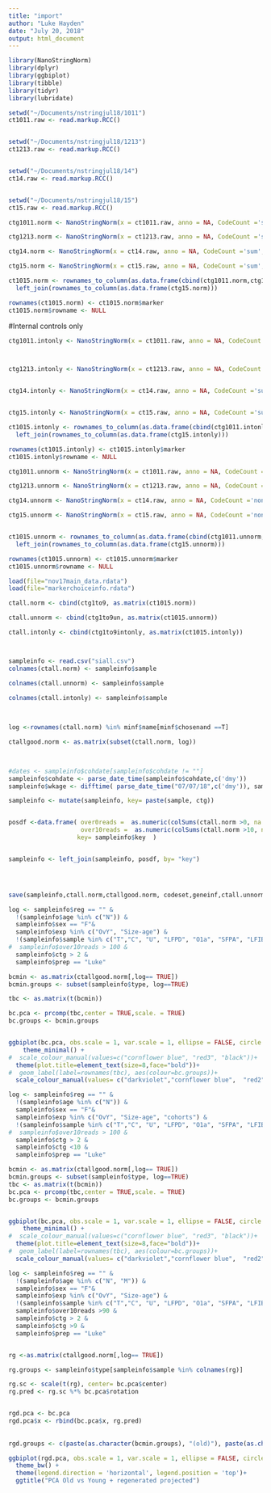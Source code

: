 ```yaml
---
title: "import"
author: "Luke Hayden"
date: "July 20, 2018"
output: html_document
---
```




```r
library(NanoStringNorm)
library(dplyr)
library(ggbiplot)
library(tibble)
library(tidyr)
library(lubridate)
````




```r

setwd("~/Documents/nstringjul18/1011")
ct1011.raw <- read.markup.RCC()


setwd("~/Documents/nstringjul18/1213")
ct1213.raw <- read.markup.RCC()


setwd("~/Documents/nstringjul18/14")
ct14.raw <- read.markup.RCC()


setwd("~/Documents/nstringjul18/15")
ct15.raw <- read.markup.RCC()


````



```r

ctg1011.norm <- NanoStringNorm(x = ct1011.raw, anno = NA, CodeCount ='sum', Background ="mean", SampleContent ='housekeeping.sum', round.values = FALSE, take.log = FALSE,return.matrix.of.endogenous.probes = TRUE);

ctg1213.norm <- NanoStringNorm(x = ct1213.raw, anno = NA, CodeCount ='sum', Background ="mean", SampleContent ='housekeeping.sum', round.values = FALSE, take.log = FALSE,return.matrix.of.endogenous.probes = TRUE);

ctg14.norm <- NanoStringNorm(x = ct14.raw, anno = NA, CodeCount ='sum', Background ="mean", SampleContent ='housekeeping.sum', round.values = FALSE, take.log = FALSE,return.matrix.of.endogenous.probes = TRUE);

ctg15.norm <- NanoStringNorm(x = ct15.raw, anno = NA, CodeCount ='sum', Background ="mean", SampleContent ='housekeeping.sum', round.values = FALSE, take.log = FALSE,return.matrix.of.endogenous.probes = TRUE);

ct1015.norm <- rownames_to_column(as.data.frame(cbind(ctg1011.norm,ctg1213.norm, ctg14.norm)) )%>%
  left_join(rownames_to_column(as.data.frame(ctg15.norm)))

rownames(ct1015.norm) <- ct1015.norm$marker
ct1015.norm$rowname <- NULL
```

#Internal controls only
```r


ctg1011.intonly <- NanoStringNorm(x = ct1011.raw, anno = NA, CodeCount ='sum', Background ="mean",OtherNorm = "none", round.values = FALSE, take.log = FALSE,return.matrix.of.endogenous.probes = TRUE);



ctg1213.intonly <- NanoStringNorm(x = ct1213.raw, anno = NA, CodeCount ='sum', Background ="mean",OtherNorm = "none", round.values = FALSE, take.log = FALSE,return.matrix.of.endogenous.probes = TRUE);


ctg14.intonly <- NanoStringNorm(x = ct14.raw, anno = NA, CodeCount ='sum', Background ="mean",OtherNorm = "none", round.values = FALSE, take.log = FALSE,return.matrix.of.endogenous.probes = TRUE);


ctg15.intonly <- NanoStringNorm(x = ct15.raw, anno = NA, CodeCount ='sum', Background ="mean",OtherNorm = "none", round.values = FALSE, take.log = FALSE,return.matrix.of.endogenous.probes = TRUE);

ct1015.intonly <- rownames_to_column(as.data.frame(cbind(ctg1011.intonly,ctg1213.intonly, ctg14.intonly)) )%>%
  left_join(rownames_to_column(as.data.frame(ctg15.intonly)))

rownames(ct1015.intonly) <- ct1015.intonly$marker
ct1015.intonly$rowname <- NULL


```


```r


ctg1011.unnorm <- NanoStringNorm(x = ct1011.raw, anno = NA, CodeCount ='none', Background ="none",OtherNorm = "none", round.values = FALSE, take.log = FALSE,return.matrix.of.endogenous.probes = TRUE);

ctg1213.unnorm <- NanoStringNorm(x = ct1213.raw, anno = NA, CodeCount ='none', Background ="none",OtherNorm = "none", round.values = FALSE, take.log = FALSE,return.matrix.of.endogenous.probes = TRUE);

ctg14.unnorm <- NanoStringNorm(x = ct14.raw, anno = NA, CodeCount ='none', Background ="none",OtherNorm = "none", round.values = FALSE, take.log = FALSE,return.matrix.of.endogenous.probes = TRUE);

ctg15.unnorm <- NanoStringNorm(x = ct15.raw, anno = NA, CodeCount ='none', Background ="none",OtherNorm = "none", round.values = FALSE, take.log = FALSE,return.matrix.of.endogenous.probes = TRUE);


ct1015.unnorm <- rownames_to_column(as.data.frame(cbind(ctg1011.unnorm,ctg1213.unnorm, ctg14.unnorm)) )%>%
  left_join(rownames_to_column(as.data.frame(ctg15.unnorm)))

rownames(ct1015.unnorm) <- ct1015.unnorm$marker
ct1015.unnorm$rowname <- NULL
```





```r


load(file="nov17main_data.rdata")
load(file="markerchoiceinfo.rdata")

````



```r


ctall.norm <- cbind(ctg1to9, as.matrix(ct1015.norm))

ctall.unnorm <- cbind(ctg1to9un, as.matrix(ct1015.unnorm))

ctall.intonly <- cbind(ctg1to9intonly, as.matrix(ct1015.intonly))



sampleinfo <- read.csv("siall.csv")
colnames(ctall.norm) <- sampleinfo$sample

colnames(ctall.unnorm) <- sampleinfo$sample

colnames(ctall.intonly) <- sampleinfo$sample

  
  
log <-rownames(ctall.norm) %in% minf$name[minf$chosenand ==T]

ctallgood.norm <- as.matrix(subset(ctall.norm, log))
  


#dates <- sampleinfo$cohdate[sampleinfo$cohdate != ""]
sampleinfo$cohdate <- parse_date_time(sampleinfo$cohdate,c('dmy'))
sampleinfo$wkage <- difftime( parse_date_time("07/07/18",c('dmy')), sampleinfo$cohdate, units=c("weeks"))

````










```r
sampleinfo <- mutate(sampleinfo, key= paste(sample, ctg))


posdf <-data.frame( over0reads =  as.numeric(colSums(ctall.norm >0, na.rm=T)),
                    over10reads =  as.numeric(colSums(ctall.norm >10, na.rm=T)), 
                   key= sampleinfo$key  )


sampleinfo <- left_join(sampleinfo, posdf, by= "key")




save(sampleinfo,ctall.norm,ctallgood.norm, codeset,geneinf,ctall.unnorm, ctall.intonly , file="allns_data.rdata")


````






```r



log <- sampleinfo$reg == "" & 
  !(sampleinfo$age %in% c("N")) & 
  sampleinfo$sex == "F"&
  sampleinfo$exp %in% c("OvY", "Size-age") & 
  !(sampleinfo$sample %in% c("T","C", "U", "LFPD", "O1a", "SFPA", "LFIB","LFIA","AF", "Coh8")) &
#  sampleinfo$over10reads > 100 &
  sampleinfo$ctg > 2 &
  sampleinfo$prep == "Luke"

bcmin <- as.matrix(ctallgood.norm[,log== TRUE])
bcmin.groups <- subset(sampleinfo$type, log==TRUE)

tbc <- as.matrix(t(bcmin))

bc.pca <- prcomp(tbc,center = TRUE,scale. = TRUE) 
bc.groups <- bcmin.groups


ggbiplot(bc.pca, obs.scale = 1, var.scale = 1, ellipse = FALSE, circle = TRUE, var.axes=F, labels=rownames(tbc), groups=bc.groups)+ggtitle("PCA of Old vs Young (females)")+
    theme_minimal() +
#  scale_colour_manual(values=c("cornflower blue", "red3", "black"))+
  theme(plot.title=element_text(size=8,face="bold"))+
#  geom_label(label=rownames(tbc), aes(colour=bc.groups))+
  scale_colour_manual(values= c("darkviolet","cornflower blue",  "red2"))


````



```r



log <- sampleinfo$reg == "" & 
  !(sampleinfo$age %in% c("N")) & 
  sampleinfo$sex == "F"&
  sampleinfo$exp %in% c("OvY", "Size-age", "cohorts") & 
  !(sampleinfo$sample %in% c("T","C", "U", "LFPD", "O1a", "SFPA", "LFIB", "LFIA", "LFIB", "LFIC", "LFID")) &
#  sampleinfo$over10reads > 100 &
  sampleinfo$ctg > 2 &
  sampleinfo$ctg <10 &
  sampleinfo$prep == "Luke"

bcmin <- as.matrix(ctallgood.norm[,log== TRUE])
bcmin.groups <- subset(sampleinfo$type, log==TRUE)
tbc <- as.matrix(t(bcmin))
bc.pca <- prcomp(tbc,center = TRUE,scale. = TRUE) 
bc.groups <- bcmin.groups


ggbiplot(bc.pca, obs.scale = 1, var.scale = 1, ellipse = FALSE, circle = TRUE, var.axes=F, labels=rownames(tbc), groups=bc.groups)+ggtitle("PCA of Old vs Young (females)")+
    theme_minimal() +
#  scale_colour_manual(values=c("cornflower blue", "red3", "black"))+
  theme(plot.title=element_text(size=8,face="bold"))+
#  geom_label(label=rownames(tbc), aes(colour=bc.groups))+
  scale_colour_manual(values= c("darkviolet","cornflower blue",  "red2"))

log <- sampleinfo$reg == "" & 
  !(sampleinfo$age %in% c("N", "M")) & 
  sampleinfo$sex == "F"&
  sampleinfo$exp %in% c("OvY", "Size-age") & 
  !(sampleinfo$sample %in% c("T","C", "U", "LFPD", "O1a", "SFPA", "LFIB")) &
  sampleinfo$over10reads >90 &
  sampleinfo$ctg > 2 &
  sampleinfo$ctg >9 &
  sampleinfo$prep == "Luke"


rg <-as.matrix(ctallgood.norm[,log== TRUE])

rg.groups <- sampleinfo$type[sampleinfo$sample %in% colnames(rg)]

rg.sc <- scale(t(rg), center= bc.pca$center)
rg.pred <- rg.sc %*% bc.pca$rotation 


rgd.pca <- bc.pca
rgd.pca$x <- rbind(bc.pca$x, rg.pred)
                   
                   
rgd.groups <- c(paste(as.character(bcmin.groups), "(old)"), paste(as.character(rg.groups), "(new)" )    )           

ggbiplot(rgd.pca, obs.scale = 1, var.scale = 1, ellipse = FALSE, circle = F, var.axes=FALSE, labels=rownames(rgd.pca$x), groups=rgd.groups, varname.abbrev = TRUE)+   
  theme_bw() +
  theme(legend.direction = 'horizontal', legend.position = 'top')+
  ggtitle("PCA Old vs Young + regenerated projected")








````






```r


````



```r


````



```r


````



```r


````
